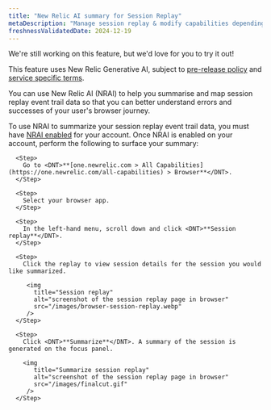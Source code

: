 ```yaml
---
title: "New Relic AI summary for Session Replay"
metaDescription: "Manage session replay & modify capabilities depending on the role"
freshnessValidatedDate: 2024-12-19
---
```


<Callout title="preview">
  We're still working on this feature, but we'd love for you to try it out!

  This feature uses New Relic Generative AI, subject to [pre-release policy](/docs/licenses/license-information/referenced-policies/new-relic-pre-release-policy) and [service specific terms](https://newrelic.com/termsandconditions/service-specific).
</Callout>

You can use New Relic AI (NRAI) to help you summarise and map session replay event trail data so that you can better understand errors and successes of your user's browser journey.

To use NRAI to summarize your session replay event trail data, you must have [NRAI enabled](/docs/agentic-ai/new-relic-ai/#enable) for your account. Once NRAI is enabled on your account, perform the following to surface your summary:

<Steps>

      <Step>
        Go to <DNT>**[one.newrelic.com > All Capabilities](https://one.newrelic.com/all-capabilities) > Browser**</DNT>.
      </Step>

      <Step>
        Select your browser app.
      </Step>

      <Step>
        In the left-hand menu, scroll down and click <DNT>**Session replay**</DNT>.
      </Step>

      <Step>
        Click the replay to view session details for the session you would like summarized.

         <img
           title="Session replay"
           alt="screenshot of the session replay page in browser"
           src="/images/browser-session-replay.webp"
         />
      </Step>

      <Step>
        Click <DNT>**Summarize**</DNT>. A summary of the session is generated on the focus panel.

        <img
           title="Summarize session replay"
           alt="screenshot of the session replay page in browser"
           src="/images/finalcut.gif"
         />
      </Step>
    
</Steps>